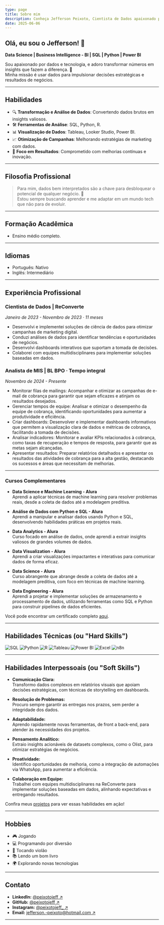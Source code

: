 ```yaml
---
type: page
title: Sobre mim
description: Conheça Jefferson Peixoto, Cientista de Dados apaixonado por transformar dados em insights valiosos.
date: 2025-06-06
---
```



## Olá, eu sou o Jefferson! 👋

**Data Science | Business Intelligence - BI | SQL | Python | Power BI**

Sou apaixonado por dados e tecnologia, e adoro transformar números em insights que fazem a diferença. 🚀  
Minha missão é usar dados para impulsionar decisões estratégicas e resultados de negócios.

---

## Habilidades

- 🔍 **Transformação e Análise de Dados**: Convertendo dados brutos em insights valiosos.
- 🛠️ **Ferramentas de Análise**: SQL, Python, R.
- 📊 **Visualização de Dados**: Tableau, Looker Studio, Power BI.
- 📈 **Otimização de Campanhas**: Melhorando estratégias de marketing com dados.
- 🎯 **Foco em Resultados**: Comprometido com melhorias contínuas e inovação.

---

## Filosofia Profissional

> Para mim, dados bem interpretados são a chave para desbloquear o potencial de qualquer negócio. 🔑  
> Estou sempre buscando aprender e me adaptar em um mundo tech que não para de evoluir.

---

## Formação Acadêmica

- Ensino médio completo.

---

## Idiomas

- Português: Nativo
- Inglês: Intermediário

---

## Experiência Profissional

### Cientista de Dados | ReConverte  
*Janeiro de 2023 - Novembro de 2023 · 11 meses*

- Desenvolvi e implementei soluções de ciência de dados para otimizar campanhas de marketing digital.
- Conduzi análises de dados para identificar tendências e oportunidades de negócios.
- Desenvolvi dashboards interativos que suportam a tomada de decisões.
- Colaborei com equipes multidisciplinares para implementar soluções baseadas em dados.

### Analista de MIS | BL BPO · Tempo integral  
*Novembro de 2024 - Presente*

- Monitorar filas de mailings: Acompanhar e otimizar as campanhas de e-mail de cobrança para garantir que sejam eficazes e atinjam os resultados desejados.
- Gerenciar tempos de equipe: Analisar e otimizar o desempenho da equipe de cobrança, identificando oportunidades para aumentar a produtividade e eficiência.
- Criar dashboards: Desenvolver e implementar dashboards informativos que permitem a visualização clara de dados e métricas de cobrança, facilitando a tomada de decisões.
- Analisar indicadores: Monitorar e avaliar KPIs relacionados à cobrança, como taxas de recuperação e tempos de resposta, para garantir que as metas sejam alcançadas.
- Apresentar resultados: Preparar relatórios detalhados e apresentar os resultados das atividades de cobrança para a alta gestão, destacando os sucessos e áreas que necessitam de melhorias.

---

### Cursos Complementares

- **Data Science e Machine Learning - Alura**  
  Aprendi a aplicar técnicas de machine learning para resolver problemas reais, desde a coleta de dados até a modelagem preditiva.

- **Análise de Dados com Python e SQL - Alura**  
  Aprendi a manipular e analisar dados usando Python e SQL, desenvolvendo habilidades práticas em projetos reais.

- **Data Analytics - Alura**  
  Curso focado em análise de dados, onde aprendi a extrair insights valiosos de grandes volumes de dados.

- **Data Visualization - Alura**  
  Aprendi a criar visualizações impactantes e interativas para comunicar dados de forma eficaz.

- **Data Science - Alura**  
  Curso abrangente que abrange desde a coleta de dados até a modelagem preditiva, com foco em técnicas de machine learning.

- **Data Engineering - Alura**  
  Aprendi a projetar e implementar soluções de armazenamento e processamento de dados, utilizando ferramentas como SQL e Python para construir pipelines de dados eficientes.

Você pode encontrar um certificado completo [aqui](https://cursos.alura.com.br/user/jefferson--peixoto/fullCertificate/7d79ee7c787e72971e1ac88fbf1cd91c).

---

## Habilidades Técnicas (ou "Hard Skills")

<div style={{ display: "flex", flexWrap: "wrap", gap: "12px", alignItems: "center", margin: "12px 0" }}>
    <img src="https://img.shields.io/badge/SQL-4479A1?style=for-the-badge&logo=postgresql&logoColor=white" alt="SQL" />
    <img src="https://img.shields.io/badge/Python-3776AB?style=for-the-badge&logo=python&logoColor=white" alt="Python" />
    <img src="https://img.shields.io/badge/R-276DC3?style=for-the-badge&logo=r&logoColor=white" alt="R" />
    <img src="https://img.shields.io/badge/Tableau-E97627?style=for-the-badge&logo=tableau&logoColor=white" alt="Tableau" />
    <img src="https://img.shields.io/badge/Power%20BI-F2C811?style=for-the-badge&logo=powerbi&logoColor=black" alt="Power BI" />
    <img src="https://img.shields.io/badge/Excel-217346?style=for-the-badge&logo=microsoft-excel&logoColor=white" alt="Excel" />
    <img src="https://img.shields.io/badge/n8n-4285F4?style=for-the-badge&logo=n8n&logoColor=white" alt="n8n" />
</div>

---

## Habilidades Interpessoais (ou "Soft Skills")

- **Comunicação Clara:**  
  Transformo dados complexos em relatórios visuais que apoiam decisões estratégicas, com técnicas de storytelling em dashboards.

- **Resolução de Problemas:**  
  Procuro sempre garantir as entregas nos prazos, sem perder a integridade dos dados.

- **Adaptabilidade:**  
  Aprendo rapidamente novas ferramentas, de front a back-end, para atender às necessidades dos projetos.

- **Pensamento Analítico:**  
  Extraio insights acionáveis de datasets complexos, como o Olist, para otimizar estratégias de negócios.

- **Proatividade:**  
  Identifico oportunidades de melhoria, como a integração de automações via WhatsApp, para aumentar a eficiência.

- **Colaboração em Equipe:**  
  Trabalhei com equipes multidisciplinares na ReConverte para implementar soluções baseadas em dados, alinhando expectativas e entregando resultados.

Confira meus [projetos](/projects) para ver essas habilidades em ação!

---

## Hobbies

- 🎮 Jogando
- 💻 Programando por diversão
- 🎸 Tocando violão
- 📚 Lendo um bom livro
- 🌍 Explorando novas tecnologias

---

## Contato

- **LinkedIn:** [@peixotojeff  ↗ ](https://www.linkedin.com/in/peixotojeff)
- **GitHub:** [@peixotojeff  ↗ ](https://github.com/peixotojeff)
- **Instagram:** [@peixotojeff_  ↗ ](https://instagram.com/peixotojeff_)
- **Email:** [jefferson.-peixoto@hotmail.com  ↗ ](mailto:jefferson.-peixoto@hotmail.com)

---
